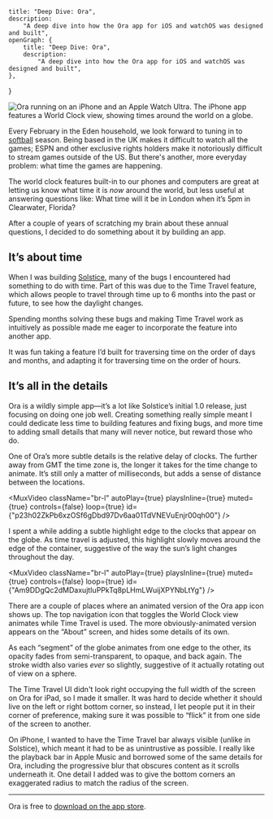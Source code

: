 
    title: "Deep Dive: Ora",
    description:
        "A deep dive into how the Ora app for iOS and watchOS was designed and built",
    openGraph: {
        title: "Deep Dive: Ora",
        description:
            "A deep dive into how the Ora app for iOS and watchOS was designed and built",
    },
}

<OraTitle />

<Image
    alt="Ora running on an iPhone and an Apple Watch Ultra. The iPhone app features a World Clock view, showing times around the world on a globe."
    src="/uploads/portfolio/ora-devices.png"
    width={2120}
    height={2303}
/>

Every February in the Eden household, we look forward to tuning in to
[softball](https://www.ncaa.com/sports/softball/d1) season. Being based in the
UK makes it difficult to watch all the games; ESPN and other exclusive rights
holders make it notoriously difficult to stream games outside of the US. But
there's another, more everyday problem: what time the games are happening.

The world clock features built-in to our phones and computers are great at
letting us know what time it is _now_ around the world, but less useful at
answering questions like: What time will it be in London when it’s 5pm in
Clearwater, Florida?

After a couple of years of scratching my brain about these annual questions, I
decided to do something about it by building an app.

## It’s about time

When I was building [Solstice](/portfolio/solstice), many of the bugs I
encountered had something to do with time. Part of this was due to the Time
Travel feature, which allows people to travel through time up to 6 months into
the past or future, to see how the daylight changes.

Spending months solving these bugs and making Time Travel work as intuitively as
possible made me eager to incorporate the feature into another app.

It was fun taking a feature I’d built for traversing time on the order of days
and months, and adapting it for traversing time on the order of hours.

## It’s all in the details

Ora is a wildly simple app—it’s a lot like Solstice’s initial 1.0 release, just
focusing on doing one job well. Creating something really simple meant I could
dedicate less time to building features and fixing bugs, and more time to adding
small details that many will never notice, but reward those who do.

<DeviceFrame model={DeviceModel.iPhone14Pro}>
    <MuxVideo
        autoPlay={true}
        playsInline={true}
        muted={true}
        controls={false}
        loop={true}
        id={"Rzna5BV4uIKEFnLS4N7hkQo39p7swHwiIwwGWX2YfyI"}
    />
</DeviceFrame>

One of Ora’s more subtle details is the relative delay of clocks. The further
away from GMT the time zone is, the longer it takes for the time change to
animate. It’s still only a matter of milliseconds, but adds a sense of distance
between the locations.

<MuxVideo
    className="br-l"
    autoPlay={true}
    playsInline={true}
    muted={true}
    controls={false}
    loop={true}
    id={"p23h02ZkPb6xzOSf6gDbd97Dv6aa01TdVNEVuEnjr00qh00"}
/>

I spent a while adding a subtle highlight edge to the clocks that appear on the
globe. As time travel is adjusted, this highlight slowly moves around the edge
of the container, suggestive of the way the sun’s light changes throughout the
day.

<MuxVideo
    className="br-l"
    autoPlay={true}
    playsInline={true}
    muted={true}
    controls={false}
    loop={true}
    id={"Am9DDgQc2dMDaxujtIuPPkTq8pLHmLWuijXPYNbLtYg"}
/>

There are a couple of places where an animated version of the Ora app icon shows
up. The top navigation icon that toggles the World Clock view animates while
Time Travel is used. The more obviously-animated version appears on the “About”
screen, and hides some details of its own.

As each “segment” of the globe animates from one edge to the other, its opacity
fades from semi-transparent, to opaque, and back again. The stroke width also
varies _ever_ so slightly, suggestive of it actually rotating out of view on a
sphere.

<DeviceFrame model={DeviceModel.iPadPro11M4}>
    <MuxVideo
        autoPlay={true}
        playsInline={true}
        muted={true}
        controls={false}
        loop={true}
        id={"H9otgbV02iILwFNXNtxEZZf9CtmpQ8fkf7lskti6dIIQ"}
    />
</DeviceFrame>

The Time Travel UI didn't look right occupying the full width of the screen on
Ora for iPad, so I made it smaller. It was hard to decide whether it should live
on the left or right bottom corner, so instead, I let people put it in their
corner of preference, making sure it was possible to “flick” it from one side of
the screen to another.

<DeviceFrame model={DeviceModel.iPhone14Pro}>
    <MuxVideo
        autoPlay={true}
        playsInline={true}
        muted={true}
        controls={false}
        loop={true}
        id={"7unk7FdOX02ST6qONonvtx2FjpZf2LYO6nG1Mx01AQTdk"}
    />
</DeviceFrame>

On iPhone, I wanted to have the Time Travel bar always visible (unlike in
Solstice), which meant it had to be as unintrustive as possible. I really like
the playback bar in Apple Music and borrowed some of the same details for Ora,
including the progressive blur that obscures content as it scrolls underneath
it. One detail I added was to give the bottom corners an exaggerated radius to
match the radius of the screen.

---

Ora is free to
[download on the app store](https://apps.apple.com/us/app/ora-world-clock/id6502857758).
